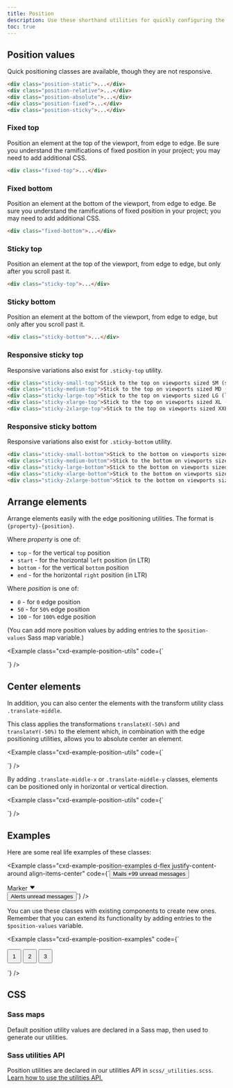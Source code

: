 ```yaml
---
title: Position
description: Use these shorthand utilities for quickly configuring the position of an element.
toc: true
---
```


## Position values

Quick positioning classes are available, though they are not responsive.

```html
<div class="position-static">...</div>
<div class="position-relative">...</div>
<div class="position-absolute">...</div>
<div class="position-fixed">...</div>
<div class="position-sticky">...</div>
```

### Fixed top

Position an element at the top of the viewport, from edge to edge. Be sure you understand the ramifications of fixed position in your project; you may need to add additional CSS.

```html
<div class="fixed-top">...</div>
```

### Fixed bottom

Position an element at the bottom of the viewport, from edge to edge. Be sure you understand the ramifications of fixed position in your project; you may need to add additional CSS.

```html
<div class="fixed-bottom">...</div>
```

### Sticky top

Position an element at the top of the viewport, from edge to edge, but only after you scroll past it.

```html
<div class="sticky-top">...</div>
```

### Sticky bottom

Position an element at the bottom of the viewport, from edge to edge, but only after you scroll past it.

```html
<div class="sticky-bottom">...</div>
```

### Responsive sticky top

Responsive variations also exist for `.sticky-top` utility.

```html
<div class="sticky-small-top">Stick to the top on viewports sized SM (small) or wider</div>
<div class="sticky-medium-top">Stick to the top on viewports sized MD (medium) or wider</div>
<div class="sticky-large-top">Stick to the top on viewports sized LG (large) or wider</div>
<div class="sticky-xlarge-top">Stick to the top on viewports sized XL (extra-large) or wider</div>
<div class="sticky-2xlarge-top">Stick to the top on viewports sized XXL (extra-extra-large) or wider</div>
```

### Responsive sticky bottom

Responsive variations also exist for `.sticky-bottom` utility.

```html
<div class="sticky-small-bottom">Stick to the bottom on viewports sized SM (small) or wider</div>
<div class="sticky-medium-bottom">Stick to the bottom on viewports sized MD (medium) or wider</div>
<div class="sticky-large-bottom">Stick to the bottom on viewports sized LG (large) or wider</div>
<div class="sticky-xlarge-bottom">Stick to the bottom on viewports sized XL (extra-large) or wider</div>
<div class="sticky-2xlarge-bottom">Stick to the bottom on viewports sized XXL (extra-extra-large) or wider</div>
```

## Arrange elements

Arrange elements easily with the edge positioning utilities. The format is `{property}-{position}`.

Where *property* is one of:

- `top` - for the vertical `top` position
- `start` - for the horizontal `left` position (in LTR)
- `bottom` - for the vertical `bottom` position
- `end` - for the horizontal `right` position (in LTR)

Where *position* is one of:

- `0` - for `0` edge position
- `50` - for `50%` edge position
- `100` - for `100%` edge position

(You can add more position values by adding entries to the `$position-values` Sass map variable.)

<Example class="cxd-example-position-utils" code={`<div class="position-relative">
    <div class="position-absolute top-0 start-0"></div>
    <div class="position-absolute top-0 end-0"></div>
    <div class="position-absolute top-50 start-50"></div>
    <div class="position-absolute bottom-50 end-50"></div>
    <div class="position-absolute bottom-0 start-0"></div>
    <div class="position-absolute bottom-0 end-0"></div>
  </div>`} />

## Center elements

In addition, you can also center the elements with the transform utility class `.translate-middle`.

This class applies the transformations `translateX(-50%)` and `translateY(-50%)` to the element which, in combination with the edge positioning utilities, allows you to absolute center an element.

<Example class="cxd-example-position-utils" code={`<div class="position-relative">
    <div class="position-absolute top-0 start-0 translate-middle"></div>
    <div class="position-absolute top-0 start-50 translate-middle"></div>
    <div class="position-absolute top-0 start-100 translate-middle"></div>
    <div class="position-absolute top-50 start-0 translate-middle"></div>
    <div class="position-absolute top-50 start-50 translate-middle"></div>
    <div class="position-absolute top-50 start-100 translate-middle"></div>
    <div class="position-absolute top-100 start-0 translate-middle"></div>
    <div class="position-absolute top-100 start-50 translate-middle"></div>
    <div class="position-absolute top-100 start-100 translate-middle"></div>
  </div>`} />

By adding `.translate-middle-x` or `.translate-middle-y` classes, elements can be positioned only in horizontal or vertical direction.

<Example class="cxd-example-position-utils" code={`<div class="position-relative">
    <div class="position-absolute top-0 start-0"></div>
    <div class="position-absolute top-0 start-50 translate-middle-x"></div>
    <div class="position-absolute top-0 end-0"></div>
    <div class="position-absolute top-50 start-0 translate-middle-y"></div>
    <div class="position-absolute top-50 start-50 translate-middle"></div>
    <div class="position-absolute top-50 end-0 translate-middle-y"></div>
    <div class="position-absolute bottom-0 start-0"></div>
    <div class="position-absolute bottom-0 start-50 translate-middle-x"></div>
    <div class="position-absolute bottom-0 end-0"></div>
  </div>`} />

## Examples

Here are some real life examples of these classes:

<Example class="cxd-example-position-examples d-flex justify-content-around align-items-center" code={`<button type="button" class="button primary position-relative">
    Mails <span class="position-absolute top-0 start-100 translate-middle badge rounded-pill bg-contrast fg-secondary">+99 <span class="visually-hidden">unread messages</span></span>
  </button>

  <div class="position-relative py-xsmall px-large bg-inverse fg-inverse border rounded-circle">
    Marker <svg width="1em" height="1em" viewBox="0 0 16 16" class="position-absolute top-100 start-50 translate-middle mt-2xsmall" fill="var(--cx-bg-inverse)" xmlns="http://www.w3.org/2000/svg" aria-hidden="true"><path d="M7.247 11.14L2.451 5.658C1.885 5.013 2.345 4 3.204 4h9.592a1 1 0 0 1 .753 1.659l-4.796 5.48a1 1 0 0 1-1.506 0z"/></svg>
  </div>

  <button type="button" class="button primary position-relative">
    Alerts <span class="position-absolute top-0 start-100 translate-middle badge border border-light rounded-circle bg-danger p-xsmall"><span class="visually-hidden">unread messages</span></span>
  </button>`} />

You can use these classes with existing components to create new ones. Remember that you can extend its functionality by adding entries to the `$position-values` variable.

<Example class="cxd-example-position-examples" code={`<div class="position-relative m-large">
    <div class="progress" role="progressbar" aria-label="Progress" aria-valuenow="50" aria-valuemin="0" aria-valuemax="100" style="height: 1px;">
      <div class="progress-bar" style="width: 50%"></div>
    </div>
    <button type="button" class="position-absolute top-0 start-0 translate-middle button small primary rounded-pill" style="width: 2rem; height:2rem;">1</button>
    <button type="button" class="position-absolute top-0 start-50 translate-middle button small primary rounded-pill" style="width: 2rem; height:2rem;">2</button>
    <button type="button" class="position-absolute top-0 start-100 translate-middle button small secondary rounded-pill" style="width: 2rem; height:2rem;">3</button>
  </div>`} />

## CSS

### Sass maps

Default position utility values are declared in a Sass map, then used to generate our utilities.

<ScssDocs name="position-map" file="scss/_variables.scss" />

### Sass utilities API

Position utilities are declared in our utilities API in `scss/_utilities.scss`. [Learn how to use the utilities API.]([[docsref:/utilities/api#using-the-api]])

<ScssDocs name="utils-position" file="scss/utilities/_positioning.scss" />
